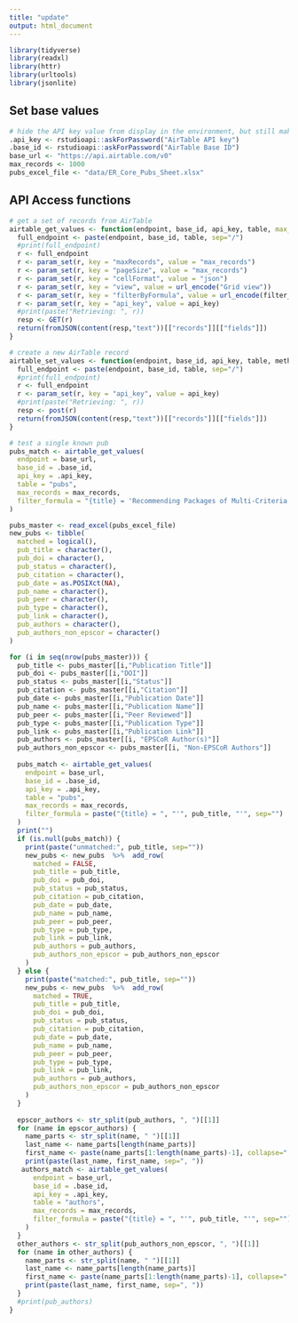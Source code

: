 ```yaml
---
title: "update"
output: html_document
---
```


```r
library(tidyverse)
library(readxl)
library(httr)
library(urltools)
library(jsonlite)
```
## Set base values
```r
# hide the API key value from display in the environment, but still make it available for access and use
.api_key <- rstudioapi::askForPassword("AirTable API key")
.base_id <- rstudioapi::askForPassword("AirTable Base ID")
base_url <- "https://api.airtable.com/v0"
max_records <- 1000
pubs_excel_file <- "data/ER_Core_Pubs_Sheet.xlsx"
```

## API Access functions
```r
# get a set of records from AirTable
airtable_get_values <- function(endpoint, base_id, api_key, table, max_records = 1000, filter_formula = "") {
  full_endpoint <- paste(endpoint, base_id, table, sep="/")
  #print(full_endpoint)
  r <- full_endpoint
  r <- param_set(r, key = "maxRecords", value = "max_records")
  r <- param_set(r, key = "pageSize", value = "max_records")
  r <- param_set(r, key = "cellFormat", value = "json")
  r <- param_set(r, key = "view", value = url_encode("Grid view"))
  r <- param_set(r, key = "filterByFormula", value = url_encode(filter_formula))
  r <- param_set(r, key = "api_key", value = api_key)
  #print(paste("Retrieving: ", r))
  resp <- GET(r)
  return(fromJSON(content(resp,"text"))[["records"]][["fields"]])
}

# create a new AirTable record
airtable_set_values <- function(endpoint, base_id, api_key, table, method, body) {
  full_endpoint <- paste(endpoint, base_id, table, sep="/")
  #print(full_endpoint)
  r <- full_endpoint
  r <- param_set(r, key = "api_key", value = api_key)
  #print(paste("Retrieving: ", r))
  resp <- post(r)
  return(fromJSON(content(resp,"text"))[["records"]][["fields"]])
}

```

```r
# test a single known pub
pubs_match <- airtable_get_values(
  endpoint = base_url, 
  base_id = .base_id, 
  api_key = .api_key, 
  table = "pubs", 
  max_records = max_records,
  filter_formula = "{title} = 'Recommending Packages of Multi-Criteria Items to Groups'"
)
```

```r
pubs_master <- read_excel(pubs_excel_file)
new_pubs <- tibble(
  matched = logical(),
  pub_title = character(),
  pub_doi = character(),
  pub_status = character(),
  pub_citation = character(),
  pub_date = as.POSIXct(NA),
  pub_name = character(),
  pub_peer = character(),
  pub_type = character(),
  pub_link = character(),
  pub_authors = character(), 
  pub_authors_non_epscor = character()
)

for (i in seq(nrow(pubs_master))) {
  pub_title <- pubs_master[[i,"Publication Title"]]
  pub_doi <- pubs_master[[i,"DOI"]]
  pub_status <- pubs_master[[i,"Status"]]
  pub_citation <- pubs_master[[i,"Citation"]]
  pub_date <- pubs_master[[i,"Publication Date"]]
  pub_name <- pubs_master[[i,"Publication Name"]]
  pub_peer <- pubs_master[[i,"Peer Reviewed"]]
  pub_type <- pubs_master[[i,"Publication Type"]]
  pub_link <- pubs_master[[i,"Publication Link"]]
  pub_authors <- pubs_master[[i, "EPSCoR Author(s)"]]
  pub_authors_non_epscor <- pubs_master[[i, "Non-EPSCoR Authors"]]
  
  pubs_match <- airtable_get_values(
    endpoint = base_url, 
    base_id = .base_id, 
    api_key = .api_key, 
    table = "pubs", 
    max_records = max_records,
    filter_formula = paste("{title} = ", "'", pub_title, "'", sep="") 
  )
  print("")
  if (is.null(pubs_match)) {
    print(paste("unmatched:", pub_title, sep=""))
    new_pubs <- new_pubs  %>%  add_row(
      matched = FALSE,
      pub_title = pub_title,
      pub_doi = pub_doi,
      pub_status = pub_status,
      pub_citation = pub_citation,
      pub_date = pub_date,
      pub_name = pub_name,
      pub_peer = pub_peer,
      pub_type = pub_type,
      pub_link = pub_link,
      pub_authors = pub_authors, 
      pub_authors_non_epscor = pub_authors_non_epscor
    )
  } else {
    print(paste("matched:", pub_title, sep=""))
    new_pubs <- new_pubs  %>%  add_row(
      matched = TRUE,
      pub_title = pub_title,
      pub_doi = pub_doi,
      pub_status = pub_status,
      pub_citation = pub_citation,
      pub_date = pub_date,
      pub_name = pub_name,
      pub_peer = pub_peer,
      pub_type = pub_type,
      pub_link = pub_link,
      pub_authors = pub_authors, 
      pub_authors_non_epscor = pub_authors_non_epscor
    )
  }
  
  epscor_authors <- str_split(pub_authors, ", ")[[1]]
  for (name in epscor_authors) {
    name_parts <- str_split(name, " ")[[1]]
    last_name <- name_parts[length(name_parts)]
    first_name <- paste(name_parts[1:length(name_parts)-1], collapse=" ")
    print(paste(last_name, first_name, sep=", "))
   authors_match <- airtable_get_values(
      endpoint = base_url, 
      base_id = .base_id, 
      api_key = .api_key, 
      table = "authors", 
      max_records = max_records,
      filter_formula = paste("{title} = ", "'", pub_title, "'", sep="") 
    )
  }
  other_authors <- str_split(pub_authors_non_epscor, ", ")[[1]]
  for (name in other_authors) {
    name_parts <- str_split(name, " ")[[1]]
    last_name <- name_parts[length(name_parts)]
    first_name <- paste(name_parts[1:length(name_parts)-1], collapse=" ")
    print(paste(last_name, first_name, sep=", "))
  }
  #print(pub_authors)
}
```